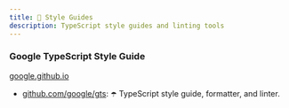 ```yaml
---
title: 🦮 Style Guides
description: TypeScript style guides and linting tools
---
```



### Google TypeScript Style Guide

[google.github.io](https://google.github.io/styleguide/tsguide.html)

* &#x20;[github.com/google/gts](https://github.com/google/gts): ☂️ TypeScript style guide, formatter, and linter.
